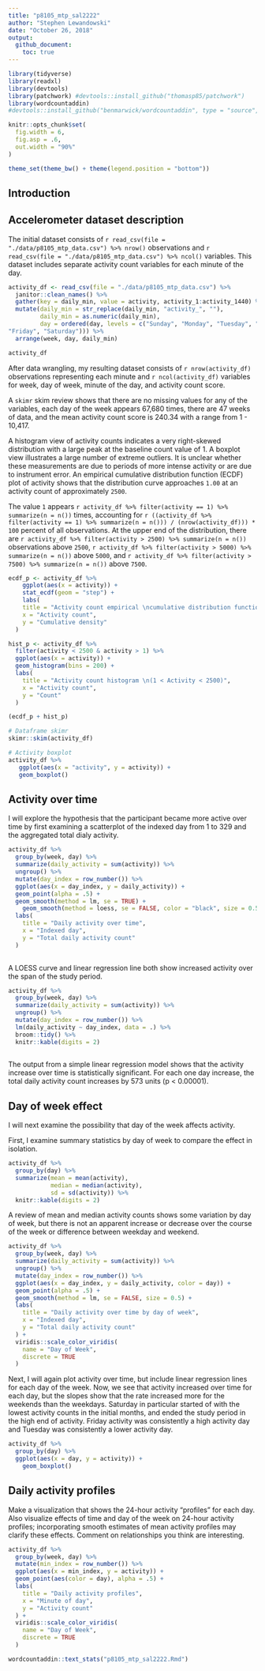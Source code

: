 ```yaml
---
title: "p8105_mtp_sal2222"
author: "Stephen Lewandowski"
date: "October 26, 2018"
output: 
  github_document:
    toc: true
---
```



```r

library(tidyverse)
library(readxl)
library(devtools)
library(patchwork) #devtools::install_github("thomasp85/patchwork")
library(wordcountaddin)
#devtools::install_github("benmarwick/wordcountaddin", type = "source", dependencies = TRUE)

knitr::opts_chunk$set(
  fig.width = 6,
  fig.asp = .6,
  out.width = "90%"
)

theme_set(theme_bw() + theme(legend.position = "bottom"))
```

## Introduction




## Accelerometer dataset description

The initial dataset consists of `r read_csv(file = "./data/p8105_mtp_data.csv") %>% nrow()` observations and `r read_csv(file = "./data/p8105_mtp_data.csv") %>% ncol()` variables. This dataset  includes separate activity count variables for each minute of the day. 

```r

activity_df <- read_csv(file = "./data/p8105_mtp_data.csv") %>%
  janitor::clean_names() %>% 
  gather(key = daily_min, value = activity, activity_1:activity_1440) %>% 
  mutate(daily_min = str_replace(daily_min, "activity_", ""),
         daily_min = as.numeric(daily_min),
         day = ordered(day, levels = c("Sunday", "Monday", "Tuesday", "Wednesday", "Thursday", 
"Friday", "Saturday"))) %>% 
  arrange(week, day, daily_min)

activity_df

```

After data wrangling, my resulting dataset consists of `r nrow(activity_df)` observations representing each minute and `r ncol(activity_df)` variables for week, day of week, minute of the day, and activity count score.  

A `skimr` skim review shows that there are no missing values for any of the variables, each day of the week appears 67,680 times, there are 47 weeks of data, and the mean activity count score is 240.34 with a range from 1 - 10,417.

A histogram view of activity counts indicates a very right-skewed distribution with a large peak at the baseline count value  of 1. A boxplot view illustrates a large number of extreme outliers. It is unclear whether these measurements are due to periods of more intense activity or are due to instrument error. An empirical cumulative distribution function (ECDF) plot of activity shows that the distribution curve approaches `1.00` at an activity count of approximately `2500`.  

The value `1` appears `r activity_df %>% filter(activity == 1) %>% summarize(n = n())` times, accounting for `r ((activity_df %>% filter(activity == 1) %>% summarize(n = n())) / (nrow(activity_df))) * 100` percent of all observations. At the upper end of the distribution, there are `r activity_df %>% filter(activity > 2500) %>% summarize(n = n())` observations above `2500`, `r activity_df %>% filter(activity > 5000) %>% summarize(n = n())` above `5000`, and `r activity_df %>% filter(activity > 7500) %>% summarize(n = n())` above `7500`. 

```r

ecdf_p <- activity_df %>% 
    ggplot(aes(x = activity)) +
    stat_ecdf(geom = "step") +
    labs(
    title = "Activity count empirical \ncumulative distribution function",
    x = "Activity count",
    y = "Cumulative density"
  )

hist_p <- activity_df %>% 
  filter(activity < 2500 & activity > 1) %>% 
  ggplot(aes(x = activity)) + 
  geom_histogram(bins = 200) +
  labs(
    title = "Activity count histogram \n(1 < Activity < 2500)",
    x = "Activity count",
    y = "Count"
  )

(ecdf_p + hist_p)

```



```r
# Dataframe skimr
skimr::skim(activity_df)

# Activity boxplot
activity_df %>% 
   ggplot(aes(x = "activity", y = activity)) + 
   geom_boxplot()

```





## Activity over time

I will explore the hypothesis that the participant became more active over time by first examining a scatterplot of the indexed day from 1 to 329 and the aggregated total dialy activity.  

```r

activity_df %>%
  group_by(week, day) %>% 
  summarize(daily_activity = sum(activity)) %>%
  ungroup() %>% 
  mutate(day_index = row_number()) %>% 
  ggplot(aes(x = day_index, y = daily_activity)) + 
  geom_point(alpha = .5) +
  geom_smooth(method = lm, se = TRUE) +
    geom_smooth(method = loess, se = FALSE, color = "black", size = 0.5) +
  labs(
    title = "Daily activity over time",
    x = "Indexed day",
    y = "Total daily activity count"
  ) 
  

```

A LOESS curve and linear regression line both show increased activity over the span of the study period.  


```r

activity_df %>%
  group_by(week, day) %>% 
  summarize(daily_activity = sum(activity)) %>%
  ungroup() %>% 
  mutate(day_index = row_number()) %>%
  lm(daily_activity ~ day_index, data = .) %>% 
  broom::tidy() %>% 
  knitr::kable(digits = 2)
  

```

The output from a simple linear regression model shows that the activity increase over time is statistically significant. For each one day increase, the total daily activity count increases by 573 units (p < 0.00001).  


## Day of week effect

I will next examine the possibility that day of the week affects activity.

First, I examine summary statistics by day of week to compare the effect in isolation.

```r

activity_df %>%
  group_by(day) %>% 
  summarize(mean = mean(activity),
            median = median(activity),
            sd = sd(activity)) %>% 
  knitr::kable(digits = 2)

```

A review of mean and median activity counts shows some variation by day of week, but there is not an apparent increase or decrease over the course of the week or difference between weekday and weekend.

```r

activity_df %>%
  group_by(week, day) %>% 
  summarize(daily_activity = sum(activity)) %>%
  ungroup() %>% 
  mutate(day_index = row_number()) %>% 
  ggplot(aes(x = day_index, y = daily_activity, color = day)) + 
  geom_point(alpha = .5) +
  geom_smooth(method = lm, se = FALSE, size = 0.5) +
  labs(
    title = "Daily activity over time by day of week",
    x = "Indexed day",
    y = "Total daily activity count"
  ) + 
  viridis::scale_color_viridis(
    name = "Day of Week", 
    discrete = TRUE
  )
```

Next, I will again plot activity over time, but include linear regression lines for each day of the week. Now, we see that activity increased over time for each day, but the slopes show that the rate increased more for the weekends than the weekdays. Saturday in particular started of with the lowest activity counts in the initial months, and ended the study period in the high end of activity. Friday activity was consistently a high activity day and Tuesday was consistently a lower activity day.   


```r

activity_df %>%
  group_by(day) %>% 
  ggplot(aes(x = day, y = activity)) + 
    geom_boxplot()

```




## Daily activity profiles

Make a visualization that shows the 24-hour activity “profiles” for each day. Also visualize effects of time and day of the week on 24-hour activity profiles; incorporating smooth estimates of mean activity profiles may clarify these effects. Comment on relationships you think are interesting.

```r
activity_df %>%
  group_by(week, day) %>%
  mutate(min_index = row_number()) %>% 
  ggplot(aes(x = min_index, y = activity)) + 
  geom_point(aes(color = day), alpha = .5) + 
  labs(
    title = "Daily activity profiles",
    x = "Minute of day",
    y = "Activity count"
  ) + 
  viridis::scale_color_viridis(
    name = "Day of Week", 
    discrete = TRUE
  )


```





```r
wordcountaddin::text_stats("p8105_mtp_sal2222.Rmd")
```

